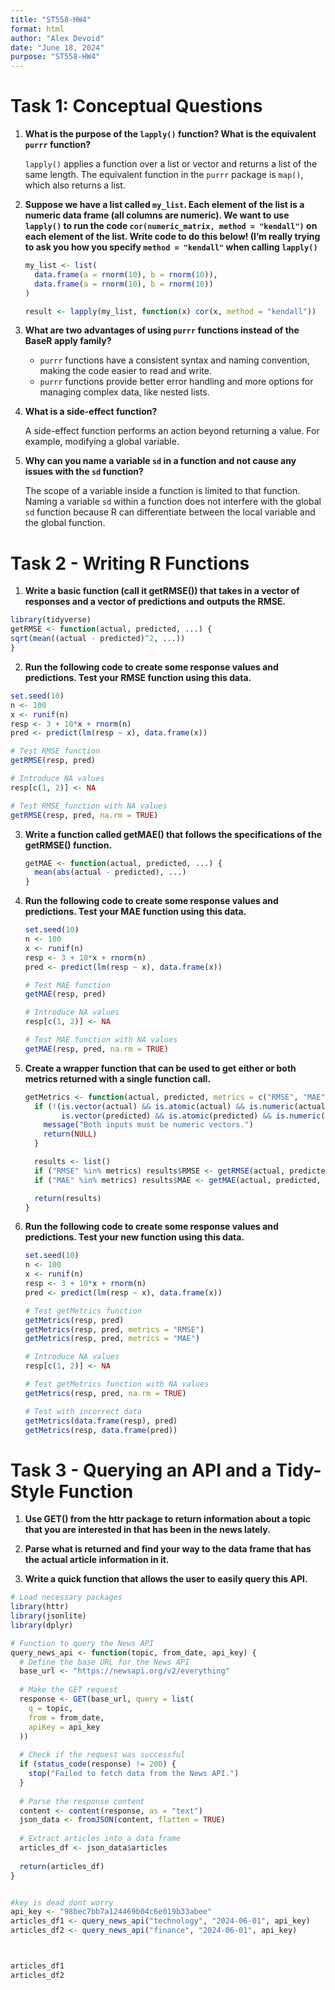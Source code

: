 ```yaml
---
title: "ST558-HW4"
format: html
author: "Alex Devoid" 
date: "June 18, 2024"
purpose: "ST558-HW4"
---
```


# Task 1: Conceptual Questions


1. **What is the purpose of the `lapply()` function? What is the equivalent `purrr` function?**

   `lapply()` applies a function over a list or vector and returns a list of the same length. The equivalent function in the `purrr` package is `map()`, which also returns a list.

2. **Suppose we have a list called `my_list`. Each element of the list is a numeric data frame (all columns are numeric). We want to use `lapply()` to run the code `cor(numeric_matrix, method = "kendall")` on each element of the list. Write code to do this below! (I'm really trying to ask you how you specify `method = "kendall"` when calling `lapply()`**

   ```r
   my_list <- list(
     data.frame(a = rnorm(10), b = rnorm(10)),
     data.frame(a = rnorm(10), b = rnorm(10))
   )

   result <- lapply(my_list, function(x) cor(x, method = "kendall"))
   ```

3. **What are two advantages of using `purrr` functions instead of the BaseR apply family?**

   - `purrr` functions have a consistent syntax and naming convention, making the code easier to read and write.
   - `purrr` functions provide better error handling and more options for managing complex data, like nested lists.

4. **What is a side-effect function?**

   A side-effect function performs an action beyond returning a value. For example, modifying a global variable.

5. **Why can you name a variable `sd` in a function and not cause any issues with the `sd` function?**

   The scope of a variable inside a function is limited to that function. Naming a variable `sd` within a function does not interfere with the global `sd` function because R can differentiate between the local variable and the global function.


# Task 2 - Writing R Functions

1.  **Write a basic function (call it getRMSE()) that takes in a vector of responses and a vector of predictions and outputs the RMSE.**

```r
library(tidyverse)
getRMSE <- function(actual, predicted, ...) {
sqrt(mean((actual - predicted)^2, ...))
}
```

2.  **Run the following code to create some response values and predictions. Test your RMSE function using this data.**

```r
set.seed(10)
n <- 100
x <- runif(n)
resp <- 3 + 10*x + rnorm(n)
pred <- predict(lm(resp ~ x), data.frame(x))

# Test RMSE function
getRMSE(resp, pred)

# Introduce NA values
resp[c(1, 2)] <- NA

# Test RMSE function with NA values
getRMSE(resp, pred, na.rm = TRUE)
```

3.  **Write a function called getMAE() that follows the specifications of the getRMSE() function.**

    ```r
    getMAE <- function(actual, predicted, ...) {
      mean(abs(actual - predicted), ...)
    }
    ```

4.  **Run the following code to create some response values and predictions. Test your MAE function using this data.**

    ```r
    set.seed(10)
    n <- 100
    x <- runif(n)
    resp <- 3 + 10*x + rnorm(n)
    pred <- predict(lm(resp ~ x), data.frame(x))

    # Test MAE function
    getMAE(resp, pred)

    # Introduce NA values
    resp[c(1, 2)] <- NA

    # Test MAE function with NA values
    getMAE(resp, pred, na.rm = TRUE)
    ```

5.  **Create a wrapper function that can be used to get either or both metrics returned with a single function call.**

    ```r
    getMetrics <- function(actual, predicted, metrics = c("RMSE", "MAE"), ...) {
      if (!(is.vector(actual) && is.atomic(actual) && is.numeric(actual) &&
            is.vector(predicted) && is.atomic(predicted) && is.numeric(predicted))) {
        message("Both inputs must be numeric vectors.")
        return(NULL)
      }

      results <- list()
      if ("RMSE" %in% metrics) results$RMSE <- getRMSE(actual, predicted, ...)
      if ("MAE" %in% metrics) results$MAE <- getMAE(actual, predicted, ...)

      return(results)
    }
    ```

6.  **Run the following code to create some response values and predictions. Test your new function using this data.**

    ```r
    set.seed(10)
    n <- 100
    x <- runif(n)
    resp <- 3 + 10*x + rnorm(n)
    pred <- predict(lm(resp ~ x), data.frame(x))

    # Test getMetrics function
    getMetrics(resp, pred)
    getMetrics(resp, pred, metrics = "RMSE")
    getMetrics(resp, pred, metrics = "MAE")

    # Introduce NA values
    resp[c(1, 2)] <- NA

    # Test getMetrics function with NA values
    getMetrics(resp, pred, na.rm = TRUE)

    # Test with incorrect data
    getMetrics(data.frame(resp), pred)
    getMetrics(resp, data.frame(pred))
    ```


# Task 3 - Querying an API and a Tidy-Style Function

1.  **Use GET() from the httr package to return information about a topic that you are interested in that has been in the news lately.**


2.  **Parse what is returned and find your way to the data frame that has the actual article information in it.**

3.  **Write a quick function that allows the user to easily query this API.**

```R
# Load necessary packages
library(httr)
library(jsonlite)
library(dplyr)

# Function to query the News API
query_news_api <- function(topic, from_date, api_key) {
  # Define the base URL for the News API
  base_url <- "https://newsapi.org/v2/everything"
  
  # Make the GET request
  response <- GET(base_url, query = list(
    q = topic,
    from = from_date,
    apiKey = api_key
  ))
  
  # Check if the request was successful
  if (status_code(response) != 200) {
    stop("Failed to fetch data from the News API.")
  }
  
  # Parse the response content
  content <- content(response, as = "text")
  json_data <- fromJSON(content, flatten = TRUE)
  
  # Extract articles into a data frame
  articles_df <- json_data$articles
  
  return(articles_df)
}


#key is dead dont worry 
api_key <- "98bec7bb7a124469b04c6e019b33abee"
articles_df1 <- query_news_api("technology", "2024-06-01", api_key)
articles_df2 <- query_news_api("finance", "2024-06-01", api_key)



articles_df1
articles_df2
```
